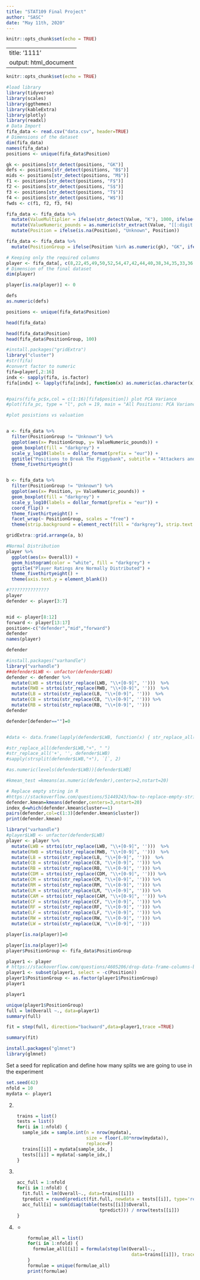 ```yaml
---
title: "STAT109 Final Project"
author: "SASC"
date: "May 11th, 2020"
---
```


```r
knitr::opts_chunk$set(echo = TRUE)
```

---
title: '1111'
output: html_document
---

```r
knitr::opts_chunk$set(echo = TRUE)
```


```r
#load library
library(tidyverse)
library(scales)
library(ggthemes)
library(kableExtra)
library(plotly)
library(readxl)
# Data Import
fifa_data <- read.csv("data.csv", header=TRUE)
# Dimensions of the dataset
dim(fifa_data)
names(fifa_data)
positions <- unique(fifa_data$Position)

gk <- positions[str_detect(positions, "GK")]
defs <- positions[str_detect(positions, "B$")]
mids <- positions[str_detect(positions, "M$")]
f1 <- positions[str_detect(positions, "F$")]
f2 <- positions[str_detect(positions, "S$")]
f3 <- positions[str_detect(positions, "T$")]
f4 <- positions[str_detect(positions, "W$")]
fwds <- c(f1, f2, f3, f4)

fifa_data <- fifa_data %>%
  mutate(ValueMultiplier = ifelse(str_detect(Value, "K"), 1000, ifelse(str_detect(Value, "M"), 1000000, 1))) %>%
  mutate(ValueNumeric_pounds = as.numeric(str_extract(Value, "[[:digit:]]+\\.*[[:digit:]]*")) * ValueMultiplier) %>%
  mutate(Position = ifelse(is.na(Position), "Unknown", Position))

fifa_data <- fifa_data %>% 
  mutate(PositionGroup = ifelse(Position %in% as.numeric(gk), "GK", ifelse(Position %in% as.numeric(defs), "DEF", ifelse(Position %in% as.numeric(mids), "MID", ifelse(Position %in% as.numeric(fwds), "FWD", "Unknown")))))

# Keeping only the required columns
player <- fifa_data[, c(8,22,45,49,50,52,54,47,42,44,40,38,34,35,33,36,32,55:88)]
# Dimension of the final dataset
dim(player)

player[is.na(player)] <- 0


```
```r
defs
as.numeric(defs)
```
```r
positions <- unique(fifa_data$Position)
```

```r
head(fifa_data)

head(fifa_data$Position)
head(fifa_data$PositionGroup, 100)
```

```r
#install.packages("gridExtra")
library("cluster") 
#str(fifa)
#convert factor to numeric
fifa=player[,2:16]
indx <- sapply(fifa, is.factor)
fifa[indx] <- lapply(fifa[indx], function(x) as.numeric(as.character(x)))


#pairs(fifa_pc$x,col = c(1:16)[fifa$position]) plot PCA Variance
#plot(fifa_pc, type = "l", pch = 19, main = "All Positions: PCA Variance") 

#plot posistions vs valuation


a <- fifa_data %>%
  filter(PositionGroup != "Unknown") %>%
  ggplot(aes(x= PositionGroup, y= ValueNumeric_pounds)) +
  geom_boxplot(fill = "darkgrey") +
  scale_y_log10(labels = dollar_format(prefix = "eur")) +
  ggtitle("Positions to Break The Piggybank", subtitle = "Attackers and midfielders bring the fans to games... \nPay them the money!") +
  theme_fivethirtyeight()


b <- fifa_data %>%
  filter(PositionGroup != "Unknown") %>%
  ggplot(aes(x= Position, y= ValueNumeric_pounds)) +
  geom_boxplot(fill = "darkgrey") +
  scale_y_log10(labels = dollar_format(prefix = "eur")) +
  coord_flip() +
  theme_fivethirtyeight() +
  facet_wrap(~ PositionGroup, scales = "free") +
  theme(strip.background = element_rect(fill = "darkgrey"), strip.text = element_text(colour = "white", face = "bold"))

gridExtra::grid.arrange(a, b)

#Normal Distribution 
player %>%
  ggplot(aes(x= Overall)) +
  geom_histogram(color = "white", fill = "darkgrey") +
  ggtitle("Player Ratings Are Normally Distributed") +
  theme_fivethirtyeight() +
  theme(axis.text.y = element_blank())

```


```r
#???????????????
player
defender <- player[3:7]


mid <- player[8:12]
forward <- player[13:17]
position<-c("defender","mid","forward")
defender
names(player)

defender
```
```r
#install.packages("varhandle")
library("varhandle")
##defender$LWB <- unfactor(defender$LWB)
defender <- defender %>% 
  mutate(LWB = strtoi(str_replace(LWB, "\\+[0-9]", '')))  %>% 
  mutate(RWB = strtoi(str_replace(RWB, "\\+[0-9]", '')))  %>% 
  mutate(LB = strtoi(str_replace(LB, "\\+[0-9]", '')))  %>% 
  mutate(CB = strtoi(str_replace(CB, "\\+[0-9]", ''))) %>% 
  mutate(RB = strtoi(str_replace(RB, "\\+[0-9]", '')))
defender

defender[defender==""]=0


#data <- data.frame(lapply(defender$LWB, function(x) { str_replace_all(x, "+", "") }))

#str_replace_all(defender$LWB,"+", " ")
#str_replace_all('+', '', defender$LWB)
#sapply(strsplit(defender$LWB,"+"), `[`, 2)

#as.numeric(levels(defender$LWB))[defender$LWB]

#kmean_test =kmeans(as.numeric(defender),centers=2,nstart=20)
```


```r
# Replace empty string in R
#https://stackoverflow.com/questions/51449243/how-to-replace-empty-string-with-na-in-r-dataframe
defender.kmean=kmeans(defender,centers=3,nstart=20)
index_d=which(defender.kmean$cluster==1)
pairs(defender,col=c(1:3)[defender.kmean$cluster])
print(defender.kmean)
```


```r
library("varhandle")
#player$LWB <- unfactor(defender$LWB)
player <- player %>% 
  mutate(LWB = strtoi(str_replace(LWB, "\\+[0-9]", '')))  %>% 
  mutate(RWB = strtoi(str_replace(RWB, "\\+[0-9]", '')))  %>% 
  mutate(LB = strtoi(str_replace(LB, "\\+[0-9]", '')))  %>% 
  mutate(CB = strtoi(str_replace(CB, "\\+[0-9]", ''))) %>% 
  mutate(RB = strtoi(str_replace(RB, "\\+[0-9]", ''))) %>% 
  mutate(CDM = strtoi(str_replace(CDM, "\\+[0-9]", ''))) %>% 
  mutate(CM = strtoi(str_replace(CM, "\\+[0-9]", ''))) %>% 
  mutate(RM = strtoi(str_replace(RM, "\\+[0-9]", ''))) %>% 
  mutate(LM = strtoi(str_replace(LM, "\\+[0-9]", ''))) %>% 
  mutate(CAM = strtoi(str_replace(CAM, "\\+[0-9]", ''))) %>% 
  mutate(CF = strtoi(str_replace(CF, "\\+[0-9]", ''))) %>% 
  mutate(RF = strtoi(str_replace(RF, "\\+[0-9]", ''))) %>% 
  mutate(LF = strtoi(str_replace(LF, "\\+[0-9]", ''))) %>% 
  mutate(RW = strtoi(str_replace(RW, "\\+[0-9]", ''))) %>% 
  mutate(LW = strtoi(str_replace(LW, "\\+[0-9]", '')))  

player[is.na(player)]=0
```

```r

player[is.na(player)]=0
player$PositionGroup <- fifa_data$PositionGroup
```


```r
player1 <- player
# https://stackoverflow.com/questions/4605206/drop-data-frame-columns-by-name
player1 <- subset(player1, select = -c(Position))
player1$PositionGroup <- as.factor(player1$PositionGroup)
player1
```
```r
player1
```

```r
unique(player1$PositionGroup)
full = lm(Overall ~., data=player1)
summary(full)

fit = step(full, direction="backward",data=player1,trace =TRUE)
```

```r
summary(fit)
```


```r
install.packages("glmnet")
library(glmnet)
```

\textcolor{mycolor}{We are going to find the best model using the stepwise method and the linear lasso model. For this purpose, we evaluate candidate models on randomly generated $n$-fold datasets each of which consists of 80\% training and 20\% test splits. For the evaluation purpose, we use the accuracy (the ratio of correct prediction) as the evaluation measure. We explain our approach in detail as follows:}


Set a seed for replication and define how many splits we are going to use in the experiment
```r
set.seed(42)
nfold = 10
mydata <- player1
```
    
2) \textcolor{mycolor}{Generate \texttt{nfold}-fold datasets.}

```r
    trains = list()
    tests = list()
    for(i in 1:nfold) {
      sample_idx = sample.int(n = nrow(mydata),
                              size = floor(.80*nrow(mydata)),
                              replace=F)
      trains[[i]] = mydata[sample_idx, ]
      tests[[i]] = mydata[-sample_idx,]
    }
```

3) \textcolor{mycolor}{Compute the average accuracy of the full model over the splits. The full model is used as a baseline.}

```r
    acc_full = 1:nfold
    for(i in 1:nfold) {
      fit.full = lm(Overall~., data=trains[[i]])
      tpredict = round(predict(fit.full, newdata = tests[[i]], type='response'))
      acc_full[i] = sum(diag(table(tests[[i]]$Overall, 
                                   tpredict))) / nrow(tests[[i]])
    }
```

4) \textcolor{mycolor}{The stepwise approach.}

    - \textcolor{mycolor}{Using \texttt{step()}, find formula candidates from the datasets. For this purpose, we run \texttt{step()} on each split.}
    
```r
        formulae_all = list()
        for(i in 1:nfold) {
          formulae_all[[i]] = formula(step(lm(Overall~., 
                                               data=trains[[i]]), trace=F))
        }
        formulae = unique(formulae_all)
        print(formulae)
```
